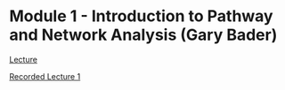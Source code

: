 # Module 1 -  Introduction to Pathway and Network Analysis (Gary Bader) {#intro}

[Lecture](./lectures/Pathways_2024_Module1-GeneListIntro-Bader.pdf)  

[Recorded Lecture 1](https://www.youtube.com/watch?v=PtWf-XSzUYc)




